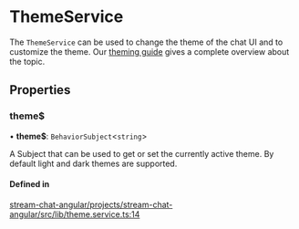 # ThemeService

The `ThemeService` can be used to change the theme of the chat UI and to customize the theme. Our [theming guide](../theming/introduction.mdx) gives a complete overview about the topic.

## Properties

### theme$

• **theme$**: `BehaviorSubject`<`string`\>

A Subject that can be used to get or set the currently active theme. By default light and dark themes are supported.

#### Defined in

[stream-chat-angular/projects/stream-chat-angular/src/lib/theme.service.ts:14](https://github.com/GetStream/stream-chat-angular/blob/1780eb2818bdbdaa0627275d4b409e2b7e56d2b0/projects/stream-chat-angular/src/lib/theme.service.ts#L14)
